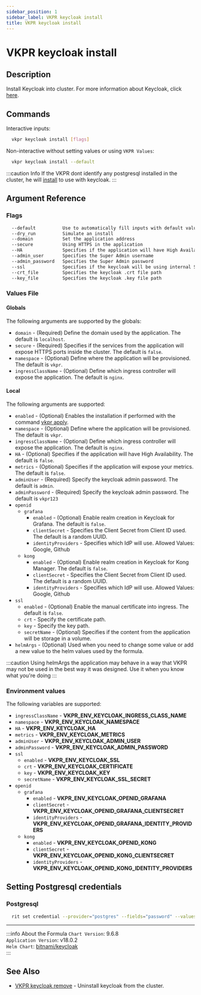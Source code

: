 ```yaml
---
sidebar_position: 1
sidebar_label: VKPR keycloak install
title: VKPR keycloak install
---
```


# VKPR keycloak install

## Description

Install Keycloak into cluster. For more information about Keycloak, click [here](https://www.keycloak.org/).

## Commands

Interactive inputs:

```bash
  vkpr keycloak install [flags]
```

Non-interactive without setting values or using `VKPR Values`:

```bash
  vkpr keycloak install --default
```

:::caution Info
If the VKPR dont identify any postgresql installed in the cluster, he will [install](/docs/commands/postgresql/install) to use with keycloak.
:::

## Argument Reference

### Flags

```sh
  --default          Use to automatically fill inputs with default values
  --dry_run          Simulate an install
  --domain           Set the application address
  --secure           Using HTTPS in the application
  --HA               Specifies if the application will have High Availability
  --admin_user       Specifies the Super Admin username
  --admin_password   Specifies the Super Admin password
  --ssl              Specifies if the keycloak will be using internal SSL certificates
  --crt_file         Specifies the keycloak .crt file path
  --key_file         Specifies the keycloak .key file path
```

### Values File

#### Globals

The following arguments are supported by the globals:

- `domain` - (Required) Define the domain used by the application. The default is `localhost`.
- `secure` - (Required) Specifies if the services from the application will expose HTTPS ports inside the cluster. The default is `false`.
- `namespace` - (Optional) Define where the application will be provisioned. The default is `vkpr`.
- `ingressClassName` - (Optional) Define which ingress controller will expose the application. The default is `nginx`.

#### Local

The following arguments are supported:

- `enabled` - (Optional) Enables the installation if performed with the command [vkpr apply](/docs/commands/apply).
- `namespace` - (Optional) Define where the application will be provisioned. The default is `vkpr`.
- `ingressClassName` - (Optional) Define which ingress controller will expose the application. The default is `nginx`.
- `HA` - (Optional) Specifies if the application will have High Availability. The default is `false`.
- `metrics` - (Optional) Specifies if the application will expose your metrics. The default is `false`.
- `adminUser` - (Required) Specify the keycloak admin password. The default is `admin`.
- `adminPassword` - (Required) Specify the keycloak admin password. The default is `vkpr123`
- `openid`
  - `grafana`
    - `enabled` - (Optional) Enable realm creation in Keycloak for Grafana. The default is `false`.
    - `clientSecret` - Specifies the Client Secret from Client ID used. The default is a random UUID.
    - `identityProviders` - Specifies which IdP will use. Allowed Values: Google, Github
  - `kong`
    - `enabled` - (Optional) Enable realm creation in Keycloak for Kong Manager. The default is `false`.
    - `clientSecret` - Specifies the Client Secret from Client ID used. The default is a random UUID.
    - `identityProviders` - Specifies which IdP will use. Allowed Values: Google, Github
- `ssl`
  - `enabled` - (Optional) Enable the manual certificate into ingress. The default is `false`.
  - `crt` - Specify the certificate path.
  - `key` - Specify the key path.
  - `secretName` - (Optional) Specifies if the content from the application will be storage in a volume.
- `helmArgs` - (Optional) Used when you need to change some value or add a new value to the helm values used by the formula.

:::caution
Using helmArgs the application may behave in a way that VKPR may not be used in the best way it was designed.
Use it when you know what you're doing
:::

### Environment values

The following variables are supported:

- `ingressClassName` - **VKPR_ENV_KEYCLOAK_INGRESS_CLASS_NAME**
- `namespace` - **VKPR_ENV_KEYCLOAK_NAMESPACE**
- `HA` - **VKPR_ENV_KEYCLOAK_HA**
- `metrics` - **VKPR_ENV_KEYCLOAK_METRICS**
- `adminUser` - **VKPR_ENV_KEYCLOAK_ADMIN_USER**
- `adminPassword` - **VKPR_ENV_KEYCLOAK_ADMIN_PASSWORD**
- `ssl`
  - `enabled` - **VKPR_ENV_KEYCLOAK_SSL**
  - `crt` - **VKPR_ENV_KEYCLOAK_CERTIFICATE**
  - `key` - **VKPR_ENV_KEYCLOAK_KEY**
  - `secretName` - **VKPR_ENV_KEYCLOAK_SSL_SECRET**
- `openid`
  - `grafana`
    - `enabled` - **VKPR_ENV_KEYCLOAK_OPENID_GRAFANA**
    - `clientSecret` - **VKPR_ENV_KEYCLOAK_OPENID_GRAFANA_CLIENTSECRET**
    - `identityProviders` - **VKPR_ENV_KEYCLOAK_OPENID_GRAFANA_IDENTITY_PROVIDERS**
  - `kong`
    - `enabled` - **VKPR_ENV_KEYCLOAK_OPENID_KONG**
    - `clientSecret` - **VKPR_ENV_KEYCLOAK_OPENID_KONG_CLIENTSECRET**
    - `identityProviders` - **VKPR_ENV_KEYCLOAK_OPENID_KONG_IDENTITY_PROVIDERS**

## Setting Postgresql credentials

### Postgresql

```bash
  rit set credential --provider="postgres" --fields="password" --values="your-password"
```

---

:::info About the Formula
`Chart Version`: 9.6.8 <br/>
`Application Version`: v18.0.2 <br/>
`Helm Chart`: [bitnami/keycloak](https://artifacthub.io/packages/helm/bitnami/keycloak/) <br/>
:::

## See Also

- [VKPR keycloak remove](/docs/commands/keycloak/remove) - Uninstall keycloak from the cluster.
